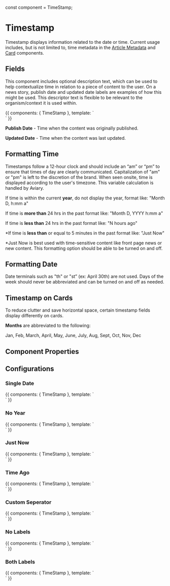 const component = TimeStamp;

<Meta title="Components/Molecules/Timestamp" component={component} />


# Timestamp


Timestamp displays information related to the date or time. Current usage includes, but is not limited to, time metadata in the [Article Metadata](https://nypublicradio.github.io/nypr-design-system/?path=/docs/components-molecules-article-metadata--page) and [Card](https://nypublicradio.github.io/nypr-design-system/?path=/docs/components-molecules-cards--page) components. 


  

## Fields
This component includes optional description text, which can be used to help contextualize time in relation to a piece of content to the user. On a news story, publish date and updated date labels are examples of how this might be used. This descriptor text is flexible to be relevant to the organism/context it is used within.

<Canvas>
    <Story name="Default">
        {{
            components: {
    TimeStamp
  },
  template: `
    <div class="sbdocs-large-container sbdocs-container-margin">
      <time-stamp date1="January 28, 2019 1:25PM" date2="February 1, 2019 10:08AM" date2Label="Updated:" />
    </div>`
        }}
    </Story>
</Canvas>

**Publish Date** - Time when the content was originally published.

**Updated Date** - Time when the content was last updated.

  

## Formatting Time
Timestamps follow a 12-hour clock and should include an “am” or “pm” to ensure that times of day are clearly communicated. Capitalization of "am" or "pm" is left to the discretion of the brand. When seen onsite, time is displayed according to the user's timezone. This variable calculation is handled by Aviary.

If time is within the current **year**, do not display the year, format like: "Month D, h:mm a"

If time is **more than** 24 hrs in the past format like: "Month D, YYYY h:mm a"

If time is **less than** 24 hrs in the past format like: "N hours ago"

*If time is **less than** or equal to 5 minutes in the past format like: "Just Now"

*Just Now is best used with time-sensitive content like front page news or new content. This formatting option should be able to be turned on and off.

## Formatting Date
Date terminals such as "th" or "st” (ex: April 30th) are not used. Days of the week should never be abbreviated and can be turned on and off as needed.

## Timestamp on Cards

To reduce clutter and save horizontal space, certain timestamp fields display differently on cards.

**Months** are abbreviated to the following:

Jan, Feb, March, April, May, June, July, Aug, Sept, Oct, Nov, Dec

## Component Properties

<ArgsTable of={component} />

## Configurations

### Single Date

<Canvas>
    <Story name="Single Date">
        {{
            components: {
      TimeStamp
    },
    template: `
      <div class="sbdocs-large-container sbdocs-container-margin">
        <time-stamp date1="January 28, 2019 1:25PM" />
      </div>`
        }}
    </Story>
</Canvas>

### No Year
<Canvas>
    <Story name="No Year">
        {{
            components: {
      TimeStamp
    },
    template: `
      <div class="sbdocs-large-container sbdocs-container-margin">
        <time-stamp date1="January 28, 1:25PM" />
      </div>`
        }}
    </Story>
</Canvas>

### Just Now
<Canvas>
    <Story name="Just Now">
        {{
            components: {
      TimeStamp
    },
    template: `
      <div class="sbdocs-large-container sbdocs-container-margin">
        <time-stamp date1Label="Published:" date1="January 28, 2019 1:25PM" date2Label="Updated:" date2="Just Now" />
      </div>`
      }}
    </Story>
</Canvas>


### Time Ago 
<Canvas>
    <Story name="Time Ago">
        {{
            components: {
      TimeStamp
    },
    template: `
      <div class="sbdocs-large-container sbdocs-container-margin">
        <time-stamp date1Label="Published:" date1="5 hours ago" />
      </div>`
      }}
    </Story>
</Canvas>


### Custom Seperator
<Canvas>
    <Story name="Custom Seperator">
        {{
            components: {
      TimeStamp
    },
    template: `
      <div class="sbdocs-large-container sbdocs-container-margin">
        <time-stamp date1="January 28, 2019 1:25PM" seperator="|" date2="February 1, 2019 10:08AM" />
      </div>`
        }}
    </Story>
</Canvas>

### No Labels
<Canvas>
    <Story name="No Labels">
        {{
            components: {
      TimeStamp
    },
    template: `
      <div class="sbdocs-large-container sbdocs-container-margin">
        <time-stamp date1="January 28, 2019 1:25PM" date2="February 1, 2019 10:08AM" />
      </div>`
        }}
    </Story>
</Canvas>

### Both Labels
<Canvas>
    <Story name="Both Labels">
        {{
            components: {
      TimeStamp
    },
    template: `
      <div class="sbdocs-large-container sbdocs-container-margin">
        <time-stamp date1Label="Published:" date1="January 28, 2019 1:25PM" date2="February 1, 2019 10:08AM" date2Label="Updated:" />
      </div>`
        }}
    </Story>
</Canvas>